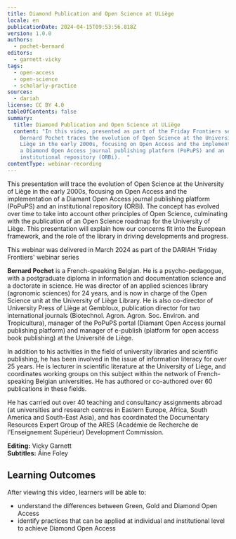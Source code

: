 ```yaml
---
title: Diamond Publication and Open Science at ULiège
locale: en
publicationDate: 2024-04-15T09:53:56.818Z
version: 1.0.0
authors:
  - pochet-bernard
editors:
  - garnett-vicky
tags:
  - open-access
  - open-science
  - scholarly-practice
sources:
  - dariah
license: CC BY 4.0
tableOfContents: false
summary:
  title: Diamond Publication and Open Science at ULiège
  content: "In this video, presented as part of the Friday Frontiers series,
    Bernard Pochet traces the evolution of Open Science at the University of
    Liège in the early 2000s, focusing on Open Access and the implementation of
    a Diamond Open Access journal publishing platform (PoPuPS) and an
    institutional repository (ORBi).  "
contentType: webinar-recording
---
```

This presentation will trace the evolution of Open Science at the University of Liège in the early 2000s, focusing on Open Access and the implementation of a Diamant Open Access journal publishing platform (PoPuPS) and an institutional repository (ORBi).  The concept has evolved over time to take into account other principles of Open Science, culminating with the publication of an Open Science roadmap for the University of Liège.  This presentation will explain how our concerns fit into the European framework, and the role of the library in driving developments and progress.

This webinar was delivered in March 2024 as part of the DARIAH 'Friday Frontiers' webinar series

**Bernard Pochet** is a French-speaking Belgian. He is a psycho-pedagogue, with a postgraduate diploma in information and documentation science and a doctorate in science. He was director of an applied sciences library (agronomic sciences) for 24 years, and is now in charge of the Open Science unit at the University of Liège Library. He is also co-director of University Press of Liège at Gembloux, publication director for two international journals (Biotechnol. Agron. Agron. Soc. Environ. and Tropicultura), manager of the PoPuPS portal (Diamant Open Access journal publishing platform) and manager of e-publish (platform for open access book publishing) at the Université de Liège.

In addition to his activities in the field of university libraries and scientific publishing, he has been involved in the issue of information literacy for over 25 years. He is lecturer in scientific literature at the University of Liège, and coordinates working groups on this subject within the network of French-speaking Belgian universities. He has authored or co-authored over 60 publications in these fields.

He has carried out over 40 teaching and consultancy assignments abroad (at universities and research centres in Eastern Europe, Africa, South America and South-East Asia), and has coordinated the Documentary Resources Expert Group of the ARES (Académie de Recherche de l'Enseignement Supérieur) Development Commission.

**Editing:** Vicky Garnett\
**Subtitles:** Áine Foley

## Learning Outcomes

After viewing this video, learners will be able to:

* understand the differences between Green, Gold and Diamond Open Access
* identify practices that can be applied at individual and institutional level to achieve Diamond Open Access

<VideoCard provider="youtube" id="AgxOzH2huTE" title="Diamond Publication and Open Access at ULiège" subtitle="Click here to view" image="images/bernard-pochet-ff-thumbnail.png" />

